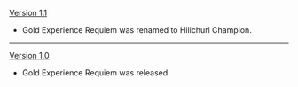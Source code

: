 {{Change History/Header}}
[[Version 1.1]]
* Gold Experience Requiem was renamed to Hilichurl Champion.
----
[[Version 1.0]]
* Gold Experience Requiem was released.
